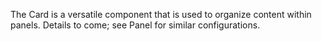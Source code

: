 
<Meta title="Sage/Card/Notes" />

The Card is a versatile component that is used to organize content within panels. Details to come; see Panel for similar configurations.
